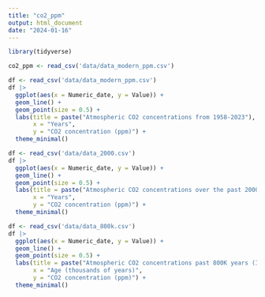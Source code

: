 ```yaml
---
title: "co2_ppm"
output: html_document
date: "2024-01-16"
---
```


```r
library(tidyverse)
```

```r
co2_ppm <- read_csv('data/data_modern_ppm.csv')
```

```r
df <- read_csv('data/data_modern_ppm.csv')
df |> 
  ggplot(aes(x = Numeric_date, y = Value)) +
  geom_line() +
  geom_point(size = 0.5) +
  labs(title = paste("Atmospheric CO2 concentrations from 1958-2023"),
       x = "Years",
       y = "CO2 concentration (ppm)") +
  theme_minimal()
```


```r
df <- read_csv('data/data_2000.csv')
df |> 
  ggplot(aes(x = Numeric_date, y = Value)) +
  geom_line() +
  geom_point(size = 0.5) +
  labs(title = paste("Atmospheric CO2 concentrations over the past 2000 years"),
       x = "Years",
       y = "CO2 concentration (ppm)") +
  theme_minimal()
```
```r
df <- read_csv('data/data_800k.csv')
df |> 
  ggplot(aes(x = Numeric_date, y = Value)) +
  geom_line() +
  geom_point(size = 0.5) +
  labs(title = paste("Atmospheric CO2 concentrations past 800K years (Ice-core data"),
       x = "Age (thousands of years)",
       y = "CO2 concentration (ppm)") +
  theme_minimal()
```

